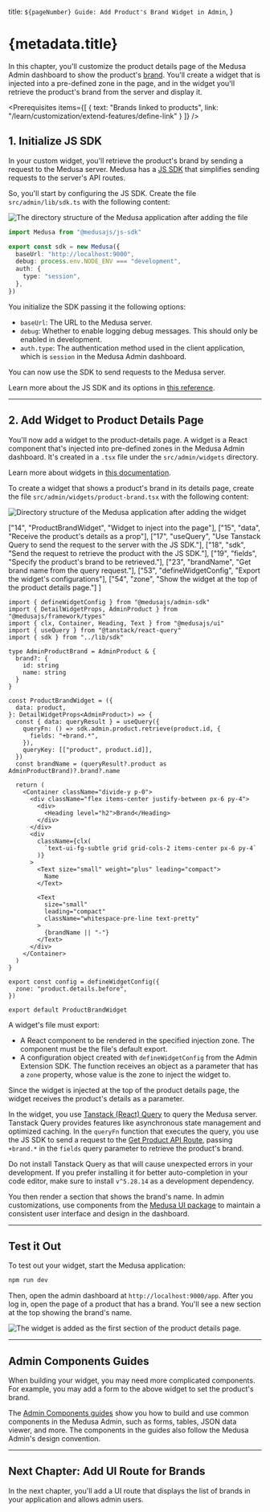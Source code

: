 
  title: `${pageNumber} Guide: Add Product's Brand Widget in Admin`,
}

# {metadata.title}

In this chapter, you'll customize the product details page of the Medusa Admin dashboard to show the product's [brand](../../custom-features/module/page.mdx). You'll create a widget that is injected into a pre-defined zone in the page, and in the widget you'll retrieve the product's brand from the server and display it.

<Prerequisites
  items={[
    {
      text: "Brands linked to products",
      link: "/learn/customization/extend-features/define-link"
    }
  ]}
/>

## 1. Initialize JS SDK

In your custom widget, you'll retrieve the product's brand by sending a request to the Medusa server. Medusa has a [JS SDK](!resources!/js-sdk) that simplifies sending requests to the server's API routes.

So, you'll start by configuring the JS SDK. Create the file `src/admin/lib/sdk.ts` with the following content:

![The directory structure of the Medusa application after adding the file](https://res.cloudinary.com/dza7lstvk/image/upload/v1733414606/Medusa%20Book/brands-admin-dir-overview-1_jleg0t.jpg)

```ts title="src/admin/lib/sdk.ts"
import Medusa from "@medusajs/js-sdk"

export const sdk = new Medusa({
  baseUrl: "http://localhost:9000",
  debug: process.env.NODE_ENV === "development",
  auth: {
    type: "session",
  },
})
```

You initialize the SDK passing it the following options:

- `baseUrl`: The URL to the Medusa server.
- `debug`: Whether to enable logging debug messages. This should only be enabled in development.
- `auth.type`: The authentication method used in the client application, which is `session` in the Medusa Admin dashboard.

You can now use the SDK to send requests to the Medusa server.

<Note>

Learn more about the JS SDK and its options in [this reference](!resources!/js-sdk).

</Note>

---

## 2. Add Widget to Product Details Page

You'll now add a widget to the product-details page. A widget is a React component that's injected into pre-defined zones in the Medusa Admin dashboard. It's created in a `.tsx` file under the `src/admin/widgets` directory.

<Note>

Learn more about widgets in [this documentation](../../../fundamentals/admin/widgets/page.mdx).

</Note>

To create a widget that shows a product's brand in its details page, create the file `src/admin/widgets/product-brand.tsx` with the following content:

![Directory structure of the Medusa application after adding the widget](https://res.cloudinary.com/dza7lstvk/image/upload/v1733414684/Medusa%20Book/brands-admin-dir-overview-2_eq5xhi.jpg)

  ["14", "ProductBrandWidget", "Widget to inject into the page"],
  ["15", "data", "Receive the product's details as a prop"],
  ["17", "useQuery", "Use Tanstack Query to send the request to the server with the JS SDK."],
  ["18", "sdk", "Send the request to retrieve the product with the JS SDK."],
  ["19", "fields", "Specify the product's brand to be retrieved."],
  ["23", "brandName", "Get brand name from the query request."],
  ["53", "defineWidgetConfig", "Export the widget's configurations"],
  ["54", "zone", "Show the widget at the top of the product details page."]
]

```tsx title="src/admin/widgets/product-brand.tsx" highlights={highlights}
import { defineWidgetConfig } from "@medusajs/admin-sdk"
import { DetailWidgetProps, AdminProduct } from "@medusajs/framework/types"
import { clx, Container, Heading, Text } from "@medusajs/ui"
import { useQuery } from "@tanstack/react-query"
import { sdk } from "../lib/sdk"

type AdminProductBrand = AdminProduct & {
  brand?: {
    id: string
    name: string
  }
}

const ProductBrandWidget = ({ 
  data: product,
}: DetailWidgetProps<AdminProduct>) => {
  const { data: queryResult } = useQuery({
    queryFn: () => sdk.admin.product.retrieve(product.id, {
      fields: "+brand.*",
    }),
    queryKey: [["product", product.id]],
  })
  const brandName = (queryResult?.product as AdminProductBrand)?.brand?.name

  return (
    <Container className="divide-y p-0">
      <div className="flex items-center justify-between px-6 py-4">
        <div>
          <Heading level="h2">Brand</Heading>
        </div>
      </div>
      <div
        className={clx(
          `text-ui-fg-subtle grid grid-cols-2 items-center px-6 py-4`
        )}
      >
        <Text size="small" weight="plus" leading="compact">
          Name
        </Text>

        <Text
          size="small"
          leading="compact"
          className="whitespace-pre-line text-pretty"
        >
          {brandName || "-"}
        </Text>
      </div>
    </Container>
  )
}

export const config = defineWidgetConfig({
  zone: "product.details.before",
})

export default ProductBrandWidget
```

A widget's file must export:

- A React component to be rendered in the specified injection zone. The component must be the file's default export.
- A configuration object created with `defineWidgetConfig` from the Admin Extension SDK. The function receives an object as a parameter that has a `zone` property, whose value is the zone to inject the widget to.

Since the widget is injected at the top of the product details page, the widget receives the product's details as a parameter.

In the widget, you use [Tanstack (React) Query](https://tanstack.com/query/latest) to query the Medusa server. Tanstack Query provides features like asynchronous state management and optimized caching. In the `queryFn` function that executes the query, you use the JS SDK to send a request to the [Get Product API Route](!api!/admin#products_getproductsid), passing `+brand.*` in the `fields` query parameter to retrieve the product's brand.

<Note type="warning">

Do not install Tanstack Query as that will cause unexpected errors in your development. If you prefer installing it for better auto-completion in your code editor, make sure to install `v^5.28.14` as a development dependency.

</Note>

You then render a section that shows the brand's name. In admin customizations, use components from the [Medusa UI package](!ui!) to maintain a consistent user interface and design in the dashboard.

---

## Test it Out

To test out your widget, start the Medusa application:

```bash npm2yarn
npm run dev
```

Then, open the admin dashboard at `http://localhost:9000/app`. After you log in, open the page of a product that has a brand. You'll see a new section at the top showing the brand's name.

![The widget is added as the first section of the product details page.](https://res.cloudinary.com/dza7lstvk/image/upload/v1733414415/Medusa%20Book/Screenshot_2024-12-05_at_5.59.25_PM_y85m14.png)

---

## Admin Components Guides

When building your widget, you may need more complicated components. For example, you may add a form to the above widget to set the product's brand.

The [Admin Components guides](!resources!/admin-components) show you how to build and use common components in the Medusa Admin, such as forms, tables, JSON data viewer, and more. The components in the guides also follow the Medusa Admin's design convention.

---

## Next Chapter: Add UI Route for Brands

In the next chapter, you'll add a UI route that displays the list of brands in your application and allows admin users.
